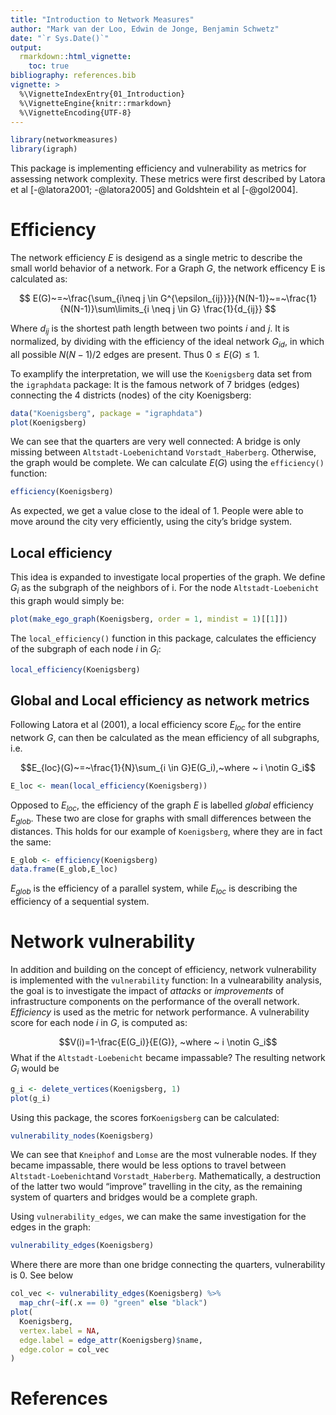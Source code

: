 ```yaml
---
title: "Introduction to Network Measures"
author: "Mark van der Loo, Edwin de Jonge, Benjamin Schwetz"
date: "`r Sys.Date()`"
output: 
  rmarkdown::html_vignette:
    toc: true
bibliography: references.bib
vignette: >
  %\VignetteIndexEntry{01_Introduction}
  %\VignetteEngine{knitr::rmarkdown}
  %\VignetteEncoding{UTF-8}
---
```


```r
library(networkmeasures)
library(igraph)
```

This package is implementing efficiency and vulnerability as metrics for assessing network complexity. These metrics were first described by Latora et al [-@latora2001; -@latora2005] and Goldshtein et al [-@gol2004]. 


# Efficiency

The network efficiency $E$ is desigend as a single metric to describe the small world behavior of a network. For a Graph $G$, the network efficency E is calculated as:

$$ E(G)~=~\frac{\sum_{i\neq j \in G^{\epsilon_{ij}}}}{N(N-1)}~=~\frac{1}{N(N-1)}\sum\limits_{i \neq j \in G} \frac{1}{d_{ij}} $$

Where $d_{ij}$ is the shortest path length between two points $i$ and $j$. It is normalized, by dividing with the efficiency of the ideal network $G_{id}$, in which all possible $N(N-1)/2$ edges are present. Thus $0 \leq E(G) \leq 1$.

To examplify the interpretation, we will use the `Koenigsberg` data set from the `igraphdata` package: It is the famous network of 7 bridges (edges) connecting the 4 districts (nodes) of the city Koenigsberg:  
```r
data("Koenigsberg", package = "igraphdata")
plot(Koenigsberg)
```

We can see that the quarters are very well connected: A bridge is only missing between `Altstadt-Loebenicht`and `Vorstadt_Haberberg`. Otherwise, the graph would be complete. We can calculate $E(G)$ using the `efficiency()` function: 
```r
efficiency(Koenigsberg)
```

As expected, we get a value close to the ideal of $1$. People were able to move around the city very efficiently, using the city's bridge system.


## Local efficiency

This idea is expanded to investigate local properties of the graph. We define $G_i$ as the subgraph of the neighbors of i. For the node `Altstadt-Loebenicht` this graph would simply be:

```r
plot(make_ego_graph(Koenigsberg, order = 1, mindist = 1)[[1]])
```


The `local_efficiency()` function in this package, calculates the efficiency of the subgraph of each node $i$ in $G_i$: 
```r
local_efficiency(Koenigsberg)
```


## Global and Local efficiency as network metrics

Following Latora et al (2001), a local efficiency score $E_{loc}$ for the entire network $G$, can then be calculated as the mean efficiency of all subgraphs, i.e.

$$E_{loc}(G)~=~\frac{1}{N}\sum_{i \in G}E(G_i),~where  ~ i \notin G_i$$
```r
E_loc <- mean(local_efficiency(Koenigsberg))
```

Opposed to $E_{loc}$, the efficiency of the graph $E$ is labelled *global* efficiency $E_{glob}$. These two are close for graphs with small differences between the distances. This holds for our example of `Koenigsberg`, where they are in fact the same:

```r
E_glob <- efficiency(Koenigsberg)
data.frame(E_glob,E_loc)
```

$E_{glob}$ is the efficiency of a parallel system, while $E_{loc}$ is describing the efficiency of a sequential system. 


# Network vulnerability

In addition and building on the concept of efficiency, network vulnerability is implemented with the `vulnerability` function: In a vulnearability analysis, the goal is to investigate the impact of *attacks* or *improvements* of infrastructure components on the performance of the overall network. *Efficiency* is used as the metric for network performance. A vulnerability score for each node $i$ in $G$, is computed as:

$$V(i)=1-\frac{E(G_i)}{E(G)}, ~where  ~ i \notin G_i$$
What if the `Altstadt-Loebenicht` became impassable? The resulting network $G_i$ would be

```r
g_i <- delete_vertices(Koenigsberg, 1)
plot(g_i)
```

Using this package, the scores for`Koenigsberg` can be calculated: 

```r
vulnerability_nodes(Koenigsberg)
```

We can see that `Kneiphof` and `Lomse` are the most vulnerable nodes. If they became impassable, there would be less options to travel between `Altstadt-Loebenicht`and `Vorstadt_Haberberg`. Mathematically, a destruction of the latter two would "improve" travelling in the city, as the remaining system of quarters and bridges would be a complete graph.

Using `vulnerability_edges`, we can make the same investigation for the edges in the graph:

```r
vulnerability_edges(Koenigsberg)
```
Where there are more than one bridge connecting the quarters, vulnerability is $0$. See below
```r
col_vec <- vulnerability_edges(Koenigsberg) %>% 
  map_chr(~if(.x == 0) "green" else "black")
plot(
  Koenigsberg,
  vertex.label = NA,
  edge.label = edge_attr(Koenigsberg)$name,
  edge.color = col_vec
)
```


# References


